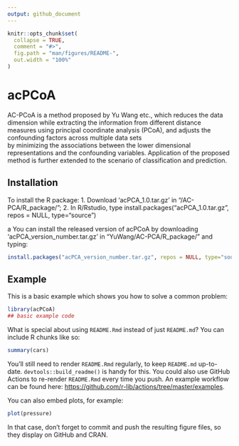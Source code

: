 ```yaml
---
output: github_document
---
```


<!-- README.md is generated from README.Rmd. Please edit that file -->

```r
knitr::opts_chunk$set(
  collapse = TRUE,
  comment = "#>",
  fig.path = "man/figures/README-",
  out.width = "100%"
)
```

# acPCoA

<!-- badges: start -->
<!-- badges: end -->

AC-PCoA is a method proposed by Yu Wang etc., which reduces the data 
    dimension while extracting the information from different distance measures using  principal 
    coordinate analysis (PCoA), and adjusts the  confounding factors across multiple data sets  
    by minimizing  the  associations  between  the  lower  dimensional  representations and the 
    confounding variables. Application of the proposed method is further extended to  the 
    scenario of classification and prediction.

## Installation

To install the R package:
1. Download 'acPCA_1.0.tar.gz' in "/AC-PCA/R_package/";
2. In R/Rstudio, type install.packages("acPCA_1.0.tar.gz", repos = NULL, type="source")

a
You can install the released version of acPCoA by downloading 'acPCA_version_number.tar.gz' in "YuWang/AC-PCA/R_package/" and typing:

``` r
install.packages("acPCA_version_number.tar.gz", repos = NULL, type="source")
```

## Example

This is a basic example which shows you how to solve a common problem:

```r
library(acPCoA)
## basic example code
```

What is special about using `README.Rmd` instead of just `README.md`? You can include R chunks like so:

```r
summary(cars)
```

You'll still need to render `README.Rmd` regularly, to keep `README.md` up-to-date. `devtools::build_readme()` is handy for this. You could also use GitHub Actions to re-render `README.Rmd` every time you push. An example workflow can be found here: <https://github.com/r-lib/actions/tree/master/examples>.

You can also embed plots, for example:

```r
plot(pressure)
```

In that case, don't forget to commit and push the resulting figure files, so they display on GitHub and CRAN.
